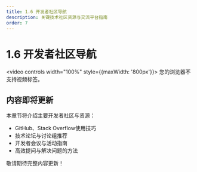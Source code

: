 ```yaml
---
title: 1.6 开发者社区导航
description: 关键技术社区资源与交流平台指南
order: 7
---
```


# 1.6 开发者社区导航

<video controls width="100%" style={{maxWidth: '800px'}}>
  <source src="https://minio.xiaofeng.show/ai-code/1.6.mp4" type="video/mp4" />
  您的浏览器不支持视频标签。
</video>

## 内容即将更新

本章节将介绍主要开发者社区与资源：

- GitHub、Stack Overflow使用技巧
- 技术论坛与讨论组推荐
- 开发者会议与活动指南
- 高效提问与解决问题的方法

敬请期待完整内容更新！ 